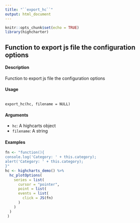 ```yaml
---
title: "``export_hc``"
output: html_document
---
```


```r
knitr::opts_chunk$set(echo = TRUE)
library(highcharter)
```
 
 
## Function to export js file the configuration options

#### Description 

Function to export js file the configuration options

#### Usage
<pre><code>
export_hc(hc, filename = NULL)
</code></pre>

#### Arguments 

* ``hc``: A  highcarts object
* ``filename``: A string

#### Examples
```r
fn <- "function(){
console.log('Category: ' + this.category);
alert('Category: ' + this.category);
}"
hc <- highcharts_demo() %>%
  hc_plotOptions(
    series = list(
      cursor = "pointer",
      point = list(
      events = list(
        click = JS(fn)
      )
    )
  )
 )
```
